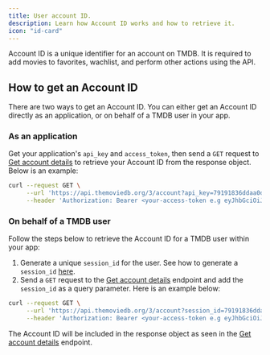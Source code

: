 ```yaml
---
title: User account ID.
description: Learn how Account ID works and how to retrieve it.
icon: "id-card"
---
```


Account ID is a unique identifier for an account on TMDB. It is required to add movies to favorites, wachlist, and perform other actions using the API.


## How to get an Account ID
There are two ways to get an Account ID. You can either get an Account ID directly as an application, or on behalf of a TMDB user in your app. 

### As an application
Get your application's `api_key` and `access_token`, then send a `GET` request to [Get account details](https://emiloju.mintlify.app/api-reference/accounts/get-account-details) to retrieve your Account ID from the response object.
Below is an example:

```bash Example
curl --request GET \
     --url 'https://api.themoviedb.org/3/account?api_key=79191836ddaa0da3df76a5ffef6f07ad6ab0c64' \
     --header 'Authorization: Bearer <your-access-token e.g eyJhbGciOiJIUzI1NiJ9.eyJhdWQiOiIxMDJlNzYzODBkM2NiZGVmMmY2NjQzNzg3ZjkyMzZmYiIsIm5iZiI6MTczMzE3MDMzNi4yNDYsInN1YiI6IjY3NGUxNGEwMGU4M2U0YmUyNTJjZWQyZiIsInNjb3BlcyI6WyJhcGlfcmVhZCJdLCJ2ZXJzaW9uIjoxfQ.ZT61q1NoOlzVMBVMZJQ2sSZZQ7P7KZmtr8Vw19C0Ies>'
```

### On behalf of a TMDB user
Follow the steps below to retrieve the Account ID for a TMDB user within your app:

1. Generate a unique `session_id` for the user. See how to generate a `session_id` [here]().
2. Send a `GET` request to the [Get account details](https://emiloju.mintlify.app/api-reference/accounts/get-account-details) endpoint and add the `session_id` as a query parameter. Here is an example below:

```bash Example
curl --request GET \
     --url 'https://api.themoviedb.org/3/account?session_id=79191836ddaa0da3df76a5ffef6f07ad6ab0c641' \
     --header 'Authorization: Bearer <your-access-token e.g eyJhbGciOiJIUzI1NiJ9.eyJhdWQiOiIxMDJlNzYzODBkM2NiZGVmMmY2NjQzNzg3ZjkyMzZmYiIsIm5iZiI6MTczMzE3MDMzNi4yNDYsInN1YiI6IjY3NGUxNGEwMGU4M2U0YmUyNTJjZWQyZiIsInNjb3BlcyI6WyJhcGlfcmVhZCJdLCJ2ZXJzaW9uIjoxfQ.ZT61q1NoOlzVMBVMZJQ2sSZZQ7P7KZmtr8Vw19C0Ies>'
```

The Account ID will be included in the response object as seen in the [Get account details](https://emiloju.mintlify.app/api-reference/accounts/get-account-details) endpoint. 
